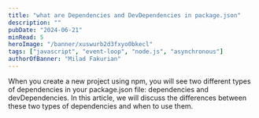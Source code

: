 ```yaml
---
title: "what are Dependencies and DevDependencies in package.json"
description: ""
pubDate: "2024-06-21"
minRead: 5
heroImage: "/banner/xuswurb2d3fxyo0bkecl"
tags: ["javascript", "event-loop", "node.js", "asynchronous"]
authorOfBanner: "Milad Fakurian"
---
```


When you create a new project using npm, you will see two different types of dependencies in your package.json file: dependencies and devDependencies. In this article, we will discuss the differences between these two types of dependencies and when to use them.
